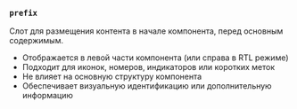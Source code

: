 ### `prefix`

Слот для размещения контента в начале компонента, перед основным содержимым.

- Отображается в левой части компонента (или справа в RTL режиме)
- Подходит для иконок, номеров, индикаторов или коротких меток
- Не влияет на основную структуру компонента
- Обеспечивает визуальную идентификацию или дополнительную информацию
